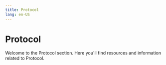 ```yaml
---
title: Protocol
lang: en-US
---
```



# Protocol

Welcome to the Protocol section. Here you'll find resources and information related to Protocol.

<Cards>
  <Card title="Derivation pipeline" href="/stack/protocol/derivation-pipeline" />
  <Card title="Fault Proofs" href="/stack/protocol/fault-proofs" />
  <Card title="Features" href="/stack/protocol/features" />
  <Card title="Interop" href="/stack/protocol/interop" />
  <Card title="Sequencer outages" href="/stack/protocol/outages" />
  <Card title="Rollup" href="/stack/protocol/rollup" />
</Cards>